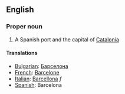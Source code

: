 ==English==

===Proper noun===
#A Spanish port and the capital of [[Catalonia]]

====Translations====
*[[Bulgarian]]: [[Барселона]]
*[[French]]: [[Barcelone]]
*[[Italian]]: [[Barcellona]] ''f''
*[[Spanish]]: Barcelona